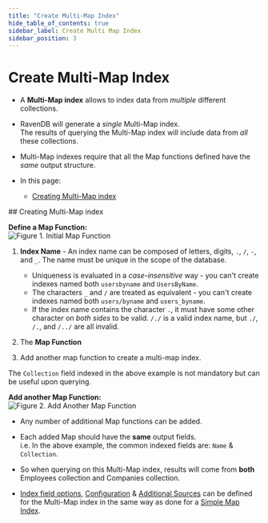 ```yaml
---
title: "Create Multi-Map Index"
hide_table_of_contents: true
sidebar_label: Create Multi Map Index
sidebar_position: 3
---
```



# Create Multi-Map Index
<Admonition type="note" title="">

* A **Multi-Map index** allows to index data from _multiple_ different collections.  

* RavenDB will generate a _single_ Multi-Map index.  
  The results of querying the Multi-Map index will include data from _all_ these collections.  

* Multi-Map indexes require that all the Map functions defined have the _same_ output structure.  

* In this page:  
  * [Creating Multi-Map index](../../../studio/database/indexes/create-map-index.mdx#edit-index-view)  
</Admonition>
## Creating Multi-Map index

**Define a Map Function:**  
![Figure 1. Initial Map Function](./assets/create-multi-map-index-1.png)  

1. **Index Name** - An index name can be composed of letters, digits, `.`, `/`, `-`, and `_`. The name must be unique in the scope of the database.  
   * Uniqueness is evaluated in a _case-insensitive_ way - you can't create indexes named both `usersbyname` and `UsersByName`.  
   * The characters `_` and `/` are treated as equivalent - you can't create indexes named both `users/byname` and `users_byname`.  
   * If the index name contains the character `.`, it must have some other character on _both sides_ to be valid. `/./` is a valid index name, but 
   `./`, `/.`, and `/../` are all invalid.  

2. The **Map Function**

3. Add another map function to create a multi-map index.

<Admonition type="note" title="">

The `Collection` field indexed in the above example is not mandatory but can be useful upon querying.
</Admonition>



**Add another Map Function:**  
![Figure 2. Add Another Map Function](./assets/create-multi-map-index-2.png)  

<Admonition type="note" title="">

* Any number of additional Map functions can be added.  

* Each added Map should have the **same** output fields.  
  i.e. In the above example, the common indexed fields are: `Name` & `Collection`.  

* So when querying on this Multi-Map index, results will come from **both** Employees collection and Companies collection.  

* [Index field options](../../../studio/database/indexes/create-map-index.mdx#index-field-options), 
  [Configuration](../../../studio/database/indexes/create-map-index.mdx#configuration) & 
  [Additional Sources](../../../studio/database/indexes/create-map-index.mdx#additional-sources) 
  can be defined for the Multi-Map index in the same way as done for a [Simple Map Index](../../../studio/database/indexes/create-map-index.mdx#create-multi-map-index).  
</Admonition>



